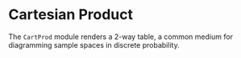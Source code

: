 
<Meta title="Statistics/CartProd" component={CartProd} />

# Cartesian Product

The `CartProd` module renders a 2-way table, a common medium for diagramming
sample spaces in discrete probability.

<CartProd/>